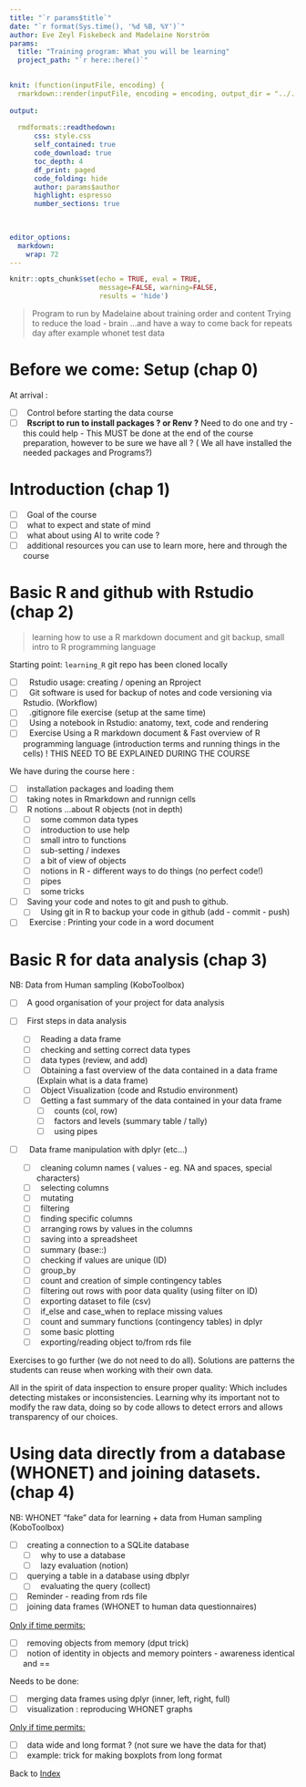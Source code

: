 ---
title: "`r params$title`"
date: "`r format(Sys.time(), '%d %B, %Y')`"
author: Eve Zeyl Fiskebeck and Madelaine Norström
params:
  title: "Training program: What you will be learning" 
  project_path: "`r here::here()`"

  
knit: (function(inputFile, encoding) {
  rmarkdown::render(inputFile, encoding = encoding, output_dir = "../../docs") })
  
output: 
  
  rmdformats::readthedown:
      css: style.css
      self_contained: true
      code_download: true
      toc_depth: 4
      df_print: paged
      code_folding: hide
      author: params$author
      highlight: espresso
      number_sections: true
      

  
editor_options: 
  markdown: 
    wrap: 72
---

```{r setup, include=FALSE}
knitr::opts_chunk$set(echo = TRUE, eval = TRUE, 
                      message=FALSE, warning=FALSE,
                      results = 'hide')
```

> Program to run by Madelaine about training order and content Trying to
> reduce the load - brain ...and have a way to come back for repeats day
> after example whonet test data

# Before we come: Setup (chap 0)

At arrival :

-   [ ]  Control before starting the data course
-   [ ]  **Rscript to run to install packages ? or Renv ?** Need to do one and try - this could help - This MUST be done at the end of the course preparation, however to be sure we have all ? ( We all have installed the needed packages and Programs?)


# Introduction (chap 1)

-   [ ]  Goal of the course
-   [ ]  what to expect and state of mind
-   [ ]  what about using AI to write code ?
-   [ ]  additional resources you can use to learn more, here and
    through the course

# Basic R and github with Rstudio (chap 2)
 
 > learning how to use a R markdown document and git backup, small intro to R programming language

Starting point: `learning_R` git repo has been cloned locally

-   [ ]   Rstudio usage: creating / opening an Rproject
-   [ ]   Git software is used for backup of notes and code versioning via Rstudio. (Workflow)
-   [ ]   .gitignore file exercise (setup at the same time)
-   [ ]   Using a notebook in Rstudio: anatomy, text, code and rendering
-   [ ]   Exercise Using a R markdown document & Fast overview of R programming language (introduction terms and running things in the cells) ! THIS NEED TO BE EXPLAINED DURING THE COURSE 

We have during the course here : 

-   [ ]  installation packages and loading them
-   [ ]  taking notes in Rmarkdown and runnign cells
-   [ ]  R notions ...about R objects (not in depth)
    -   [ ]  some common data types
    -   [ ]  introduction to use help
    -   [ ]  small intro to functions
    -   [ ]  sub-setting / indexes
    -   [ ]  a bit of view of objects
    -   [ ]  notions in R - different ways to do things (no perfect code!)
    -   [ ]  pipes 
    -   [ ]  some tricks 
-   [ ]  Saving your code and notes to git and push to github.
    -   [ ]  Using git in R to backup your code in github (add - commit - push)
  
-   [ ]   Exercise : Printing your code in a word document


# Basic R for data analysis (chap 3)

NB: Data from Human sampling (KoboToolbox)

-   [ ]  A good organisation of your project for data analysis

-   [ ]  First steps in data analysis
    -   [ ]  Reading a data frame
    -   [ ]  checking and setting correct data types
    -   [ ]  data types (review, and add)
    -   [ ]  Obtaining a fast overview of the data contained in a data frame (Explain what is a data frame)
    -   [ ]  Object Visualization (code and Rstudio environment)
    -   [ ]  Getting a fast summary of the data contained in your data frame
        -   [ ]  counts (col, row)
        -   [ ]  factors and levels (summary table / tally)
        -   [ ]  using pipes

-   [ ]   Data frame manipulation with dplyr (etc...)
    -   [ ]  cleaning column names ( values - eg. NA and spaces, special characters)
    -   [ ]  selecting columns
    -   [ ]  mutating
    -   [ ]  filtering
    -   [ ]  finding specific columns
    -   [ ]  arranging rows by values in the columns  
    -   [ ]  saving into a spreadsheet 
    -   [ ]  summary (base::)
    -   [ ]  checking if values are unique (ID)
    -   [ ]  group_by
    -   [ ]  count and creation of simple contingency tables
    -   [ ]  filtering out rows with poor data quality (using filter on ID) 
    -   [ ]  exporting dataset to file (csv)
    -   [ ]  if_else and case_when to replace missing values
    -   [ ]  count and summary functions (contingency tables) in dplyr
    -   [ ]  some basic plotting
    -   [ ]  exporting/reading object to/from rds file

Exercises to go further (we do not need to do all). 
Solutions are patterns the students can reuse when working with their own data.   
    
All in the spirit of data inspection to ensure proper quality: Which includes 
detecting mistakes or inconsistencies. 
Learning why its important not to modify the 
raw data, doing so by code allows to detect errors and allows transparency
of our choices. 
    

# Using data directly from a database (WHONET) and joining datasets. (chap 4)


NB: WHONET "fake" data for learning + data from Human sampling (KoboToolbox)

-   [ ]  creating a connection to a SQLite database
    -   [ ]  why to use a database
    -   [ ]  lazy evaluation (notion)
    
-   [ ]  querying a table in a database using dbplyr
    -   [ ]  evaluating the query (collect) 

-   [ ]  Reminder - reading from rds file    
-   [ ]  joining data frames (WHONET to human data questionnaires)

<u>Only if time permits:</u>

-   [ ]  removing objects from memory (dput trick)
-   [ ]  notion of identity in objects and memory pointers - awareness identical and == 
  
Needs to be done:

-   [ ]  merging data frames using dplyr (inner, left, right, full)
-   [ ]  visualization : reproducing WHONET graphs

<u>Only if time permits:</u>

 -   [ ]  data wide and long format ? (not sure we have the data for that)
 -   [ ]  example: trick for making boxplots from long format


<!-- I  think it will be actually more than enough material 

## Eventually

-   pulling from github - recovery of what has been done and
    collaboration
-   github and Zenodo - can show them article
-   writing functions using dplyr / tidyverse ... oops

? - decimals ... warning ! not done -\> do that during transformation -
--> 

Back to [Index](index.html)